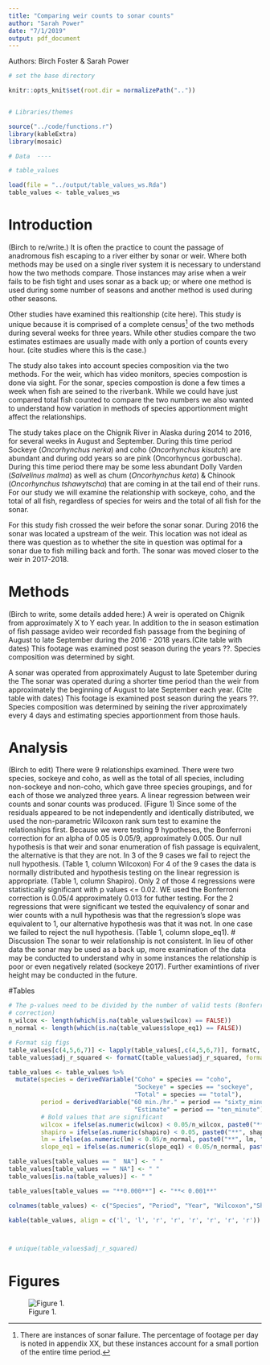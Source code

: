 ```yaml
---
title: "Comparing weir counts to sonar counts"
author: "Sarah Power"
date: "7/1/2019"
output: pdf_document
---
```


Authors: Birch Foster & Sarah Power

```r


# set the base directory

knitr::opts_knit$set(root.dir = normalizePath(".."))


# Libraries/themes

source("../code/functions.r")
library(kableExtra)
library(mosaic)

# Data  ----

# table_values

load(file = "../output/table_values_ws.Rda")
table_values <- table_values_ws
```


# Introduction

(Birch to re/write.)
It is often the practice to count the passage of anadromous fish escaping to a river either by sonar or weir. Where both methods may be used on a single river system it is necessary to understand how the two methods compare. Those instances may arise when a weir fails to be fish tight and uses sonar as a back up; or where one method is used during some number of seasons and another method is used during other seasons.

Other studies have examined this realtionship (cite here). This study is unique because it is comprised of a complete census^[There are instances of sonar failure. The percentage of footage per day is noted in appendix XX, but these instances account for a small portion of the entire time period.] of the two methods during several weeks for three years. While other studies compare the two estimates estimaes are usually made with only a portion of counts every hour. (cite studies where this is the case.)

The study also takes into account species composition via the two methods. For the weir, which has video monitors, species compostion is done via sight. For the sonar, species compostion is done a few times a week when fish are seined to the riverbank. While we could have just compared total fish counted to compare the two numbers we also wanted to understand how variation in methods of species apportionment might affect the relationships. 

The study takes place on the Chignik River in Alaska during 2014 to 2016, for several weeks in August and September. During this time period Sockeye (*Oncorhynchus nerka*) and coho (*Oncorhynchus kisutch*) are abundant and during odd years so are pink (Oncorhyncus gorbuscha). During this time period there may be some less abundant Dolly Varden (*Salvelinus malma*) as well as chum (*Oncorhynchus keta*) & Chinook (*Oncorhynchus tshawytscha*) that are coming in at the tail end of their runs. For our study we will examine the relationship with sockeye, coho, and the total of all fish, regardless of species for weirs and the total of all fish for the sonar.

For this study fish crossed the weir before the sonar sonar. During 2016 the sonar was located a upstream of the weir. This location was not ideal as there was question as to whether the site in question was optimal for a sonar due to fish milling back and forth. The sonar was moved closer to the weir in 2017-2018.


# Methods
(Birch to write, some details added here:)
A weir is operated on Chignik from approximately X to Y each year. In addition to the in season estimation of fish passage avideo weir recorded fish passage from the begining of August to late September during the 2016 - 2018 years.(Cite table with dates) This footage was examined post season during the years ??. Species composition was determined by sight. 

A sonar was operated from approximately August to late Spetember during the 
The sonar was operated during a shorter time period than the weir from approximately the beginning of August to late September each year. (Cite table with dates) This footage is examined post season during the years ??. Species composition was determined by seining the river approximately every 4 days and estimating species apportionment from those hauls.

# Analysis
(Birch to edit)
There were 9 relationships examined. There were two species, sockeye and coho, as well as the total of all species, including non-sockeye and non-coho, which gave three species groupings, and for each of those we analyzed three years. 
A linear regression between  weir counts and sonar counts was produced. (Figure 1) Since some of the residuals appeared to be not independently and identically distributed, we used the non-parametric Wilcoxon rank sum test to examine the relationships first. Because we were testing 9 hypotheses, the Bonferroni correction for an alpha of 0.05 is 0.05/9, approximately 0.005.
Our null hypothesis is that weir and sonar enumeration of fish passage is equivalent, the alternative is that they are not. In 3 of the 9 cases we fail to reject the null hypothesis. (Table 1, column Wilcoxon)
For 4 of the 9 cases the data is normally distributed and hypothesis testing on the linear regression is appropriate. (Table 1, column Shapiro). Only 2 of those 4 regressions were statistically significant with p values <= 0.02.  WE used the Bonferroni correction is 0.05/4 approximately 0.013 for futher testing. For the 2 regressions that were significant we tested the equivalency of sonar and wier counts with a null hypothesis was that the regression's slope was equivalent to 1, our alternative hypothesis was that it was not. In one case we failed to reject the null hypothesis. (Table 1, column slope_eq1).
# Discussion
The sonar to weir relationship is not consistent.
In lieu of other data the sonar may be used as a back up, more examination of the data may be conducted to understand why in some instances the relationship is poor or even negatively related (sockeye 2017). Further examintions of river height may be conducted in the future.

#Tables

```r

# The p-values need to be divided by the number of valid tests (Bonferroni
# correction)
n_wilcox <- length(which(is.na(table_values$wilcox) == FALSE))
n_normal <- length(which(is.na(table_values$slope_eq1) == FALSE))

# Format sig figs
table_values[c(4,5,6,7)] <- lapply(table_values[,c(4,5,6,7)], formatC,  format="f", digits = 3)
table_values$adj_r_squared <- formatC(table_values$adj_r_squared, format="f", digits = 2)

table_values <- table_values %>%
  mutate(species = derivedVariable("Coho" = species == "coho",
                                   "Sockeye" = species == "sockeye",
                                   "Total" = species == "total"),
         period = derivedVariable("60 min./hr." = period == "sixty_minute",
                                   "Estimate" = period == "ten_minute"),
         # Bold values that are significant
         wilcox = ifelse(as.numeric(wilcox) < 0.05/n_wilcox, paste0("**", wilcox, "**"), wilcox),
         shapiro = ifelse(as.numeric(shapiro) < 0.05, paste0("**", shapiro, "**"), shapiro),
         lm = ifelse(as.numeric(lm) < 0.05/n_normal, paste0("**", lm, "**"), lm),
         slope_eq1 = ifelse(as.numeric(slope_eq1) < 0.05/n_normal, paste0("**", slope_eq1, "**"), slope_eq1))

table_values[table_values == "  NA"] <- " "
table_values[table_values == " NA"] <- " "
table_values[is.na(table_values)] <- " "

table_values[table_values == "**0.000**"] <- "**< 0.001**"

colnames(table_values) <- c("Species", "Period", "Year", "Wilcoxon","Shapiro",  "Linear Reg", "Slope = 1", "Adj $R^2$")

kable(table_values, align = c('l', 'l', 'r', 'r', 'r', 'r', 'r', 'r'))



# unique(table_values$adj_r_squared)
```
\pagebreak
# Figures

<p>
![Figure 1.](../figures/weir60sonar60graphs.png)
</p>

